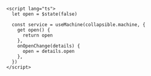 ```svelte
<script lang="ts">
  let open = $state(false)

  const service = useMachine(collapsible.machine, {
    get open() {
      return open
    },
    onOpenChange(details) {
      open = details.open
    },
  })
</script>
```
